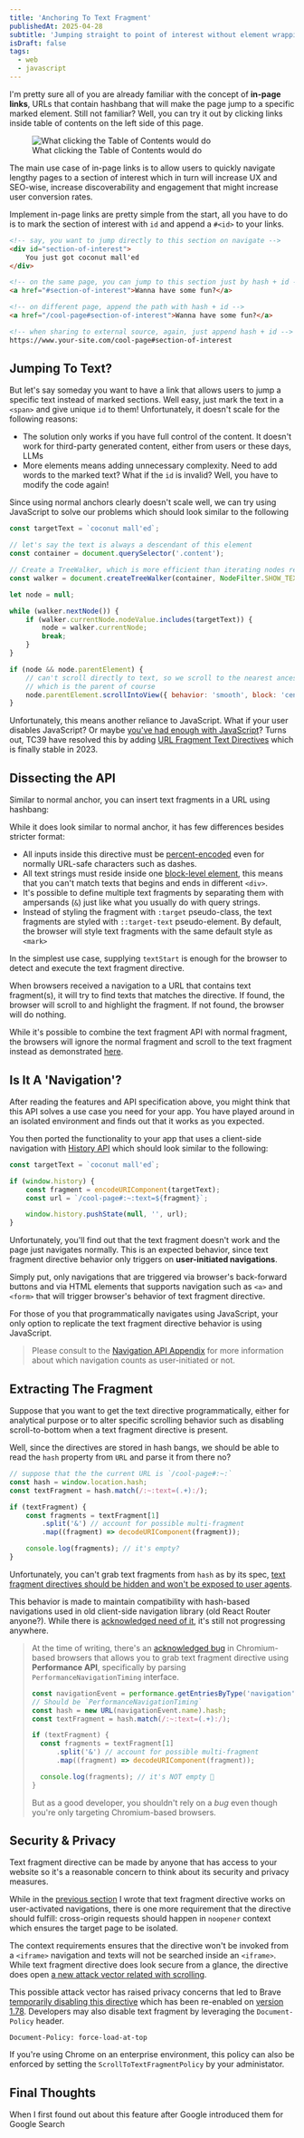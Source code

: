 ```yaml
---
title: 'Anchoring To Text Fragment'
publishedAt: 2025-04-28
subtitle: 'Jumping straight to point of interest without element wrapping'
isDraft: false
tags:
  - web
  - javascript
---
```




I'm pretty sure all of you are already familiar with the concept of **in-page links**, URLs that contain hashbang that will make the page jump to a specific marked element.
Still not familiar? Well, you can try it out by clicking links inside table of contents on the left side of this page.

<figure class=":uno: my-4 md:-ml-4 md:w-[calc(100%+32px)] overflow-x-visible">
  <Image
    src="https://res.cloudinary.com/namchee/image/upload/f_auto,q_auto/v1/posts/anchoring-to-text-fragment/toc-showcase"
    alt="What clicking the Table of Contents would do"
    title="What clicking the Table of Contents would do"
    width={670}
    height={343}
    class=":uno: rounded-md"
  />

  <figcaption class=":uno: text-xs mt-2 text-center italic">
    What clicking the Table of Contents would do
  </figcaption>
</figure>

The main use case of in-page links is to allow users to quickly navigate lengthy pages to a section of interest which in turn will increase UX and SEO-wise,
increase discoverability and engagement that might increase user conversion rates.

Implement in-page links are pretty simple from the start, all you have to do is to mark the section of interest with `id` and append a `#<id>` to your links.

```html title=URL Fragment 101
<!-- say, you want to jump directly to this section on navigate -->
<div id="section-of-interest">
	You just got coconut mall'ed
</div>

<!-- on the same page, you can jump to this section just by hash + id -->
<a href="#section-of-interest">Wanna have some fun?</a>

<!-- on different page, append the path with hash + id -->
<a href="/cool-page#section-of-interest">Wanna have some fun?</a>

<!-- when sharing to external source, again, just append hash + id -->
https://www.your-site.com/cool-page#section-of-interest
```

## Jumping To Text?

But let's say someday you want to have a link that allows users to jump a specific text instead of marked sections.
Well easy, just mark the text in a `<span>` and give unique `id` to them! Unfortunately, it doesn't scale for the following reasons:

- The solution only works if you have full control of the content. It doesn't work for third-party generated content, either from users or these days, LLMs
- More elements means adding unnecessary complexity. Need to add words to the marked text? What if the `id` is invalid? Well, you have to modify the code again!

Since using normal anchors clearly doesn't scale well, we can try using JavaScript to solve our problems which should look similar to the following

```js title=scroll-to-text.js
const targetText = `coconut mall'ed`;

// let's say the text is always a descendant of this element
const container = document.querySelector('.content');

// Create a TreeWalker, which is more efficient than iterating nodes recursively
const walker = document.createTreeWalker(container, NodeFilter.SHOW_TEXT);

let node = null;

while (walker.nextNode()) {
	if (walker.currentNode.nodeValue.includes(targetText)) {
		node = walker.currentNode;
		break;
	}
}

if (node && node.parentElement) {
	// can't scroll directly to text, so we scroll to the nearest ancestor
	// which is the parent of course
	node.parentElement.scrollIntoView({ behavior: 'smooth', block: 'center' });
}
```

Unfortunately, this means another reliance to JavaScript. What if your user disables JavaScript? Or maybe
[you've had enough with JavaScript](https://www.globalnerdy.com/wp-content/uploads/2020/11/javascript-is-olive-oil-for-developers.jpg)?
Turns out, TC39 have resolved this by adding [URL Fragment Text Directives](https://wicg.github.io/scroll-to-text-fragment/) which is finally stable in 2023.

## Dissecting the API

Similar to normal anchor, you can insert text fragments in a URL using hashbang:

<TextFragmentApi client:only />

While it does look similar to normal anchor, it has few differences besides stricter format:

- All inputs inside this directive must be [percent-encoded](https://developer.mozilla.org/en-US/docs/Web/JavaScript/Reference/Global_Objects/encodeURIComponent) even for normally URL-safe characters such as dashes.
- All text strings must reside inside one [block-level element](https://developer.mozilla.org/en-US/docs/Glossary/Block-level_content), this means that you can't match texts that begins and ends in different `<div>`.
- It's possible to define multiple text fragments by separating them with ampersands (`&`) just like what you usually do with query strings.
- Instead of styling the fragment with `:target` pseudo-class, the text fragments are styled with `::target-text` pseudo-element. By default, the browser will style text fragments with the same default style as `<mark>`

In the simplest use case, supplying `textStart` is enough for the browser to detect and execute the text fragment directive.

When browsers received a navigation to a URL that contains text fragment(s), it will try to find texts that matches the directive.
If found, the browser will scroll to and highlight the fragment. If not found, the browser will do nothing.

While it's possible to combine the text fragment API with normal fragment, the browsers will ignore the normal fragment and scroll to
the text fragment instead as demonstrated [here](https://developer.mozilla.org/en-US/docs/Web/URI/Reference/Fragment/Text_fragments#examples_with_prefix-_andor_-suffix:~:text=ampersand).

## Is It A 'Navigation'?

After reading the features and API specification above, you might think that this API solves a use case you need for your app.
You have played around in an isolated environment and finds out that it works as you expected.

You then ported the functionality to your app that uses a client-side navigation with [History API](https://developer.mozilla.org/en-US/docs/Web/API/History_API)
which should look similar to the following:

```js title=Text fragment directive with History API. Surely nothing could go wrong!
const targetText = `coconut mall'ed`;

if (window.history) {
	const fragment = encodeURIComponent(targetText);
	const url = `/cool-page#:~:text=${fragment}`;

	window.history.pushState(null, '', url);
}
```

Unfortunately, you'll find out that the text fragment doesn't work and the page just navigates normally.
This is an expected behavior, since text fragment directive behavior only triggers on **user-initiated navigations**.

Simply put, only navigations that are triggered via browser's back-forward buttons and via HTML elements that supports navigation such as
`<a>` and `<form>` that will trigger browser's behavior of text fragment directive.

For those of you that programmatically navigates using JavaScript, your only option to replicate the text fragment directive behavior is using JavaScript.

> Please consult to the [Navigation API Appendix](https://github.com/WICG/navigation-api#appendix-types-of-navigations) for more information about which navigation counts as user-initiated or not.

## Extracting The Fragment

Suppose that you want to get the text directive programmatically, either for analytical purpose or to
alter specific scrolling behavior such as disabling scroll-to-bottom when a text fragment directive is present.

Well, since the directives are stored in hash bangs, we should be able to read the `hash` property from `URL` and parse it from there no?

```js title=Extracting text fragment directive that definitely don't work
// suppose that the the current URL is `/cool-page#:~:`
const hash = window.location.hash;
const textFragment = hash.match(/:~:text=(.+):/);

if (textFragment) {
	const fragments = textFragment[1]
		.split('&') // account for possible multi-fragment
		.map((fragment) => decodeURIComponent(fragment));

	console.log(fragments); // it's empty?
}
```

Unfortunately, you can't grab text fragments from `hash` as by its spec,
[text fragment directives should be hidden and won't be exposed to user agents](https://wicg.github.io/scroll-to-text-fragment/#:~:text=to%20prevent%20impacting%20page%20operation).

This behavior is made to maintain compatibility with hash-based navigations used in old client-side navigation library (old React Router anyone?).
While there is [acknowledged need of it](https://github.com/WICG/scroll-to-text-fragment/issues/128), it's still not progressing anywhere.

> At the time of writing, there's an [acknowledged bug](https://issues.chromium.org/issues/40136467) in Chromium-based browsers that allows you to grab text fragment directive using **Performance API**,
> specifically by parsing `PerformanceNavigationTiming` interface.
>
> ```js title=Extracting text fragment directive that works (on Chromium browsers),noLang,copy
> const navigationEvent = performance.getEntriesByType('navigation')[0];
> // Should be `PerformanceNavigationTiming`
> const hash = new URL(navigationEvent.name).hash;
> const textFragment = hash.match(/:~:text=(.+):/);
>
> if (textFragment) {
>	const fragments = textFragment[1]
>		.split('&') // account for possible multi-fragment
>		.map((fragment) => decodeURIComponent(fragment));
>
>	console.log(fragments); // it's NOT empty 🎉
> }
> ```
>
> But as a good developer, you shouldn't rely on a *bug* even though you're only targeting Chromium-based browsers.

## Security & Privacy

Text fragment directive can be made by anyone that has access to your website so it's a reasonable concern to think about its security and privacy measures.

While in the [previous section](#dissecting-the-api) I wrote that text fragment directive works on user-activated navigations, there is one more requirement that the directive should fulfill: cross-origin requests should happen in `noopener` context which ensures the target page to be isolated.

The context requirements ensures that the directive won't be invoked from a `<iframe>` navigation and texts will not be searched inside an `<iframe>`. While text fragment directive does look secure from a glance, the directive does open [a new attack vector related with scrolling](https://docs.google.com/document/d/1YHcl1-vE_ZnZ0kL2almeikAj2gkwCq8_5xwIae7PVik/edit?tab=t.0).

This possible attack vector has raised privacy concerns that led to Brave [temporarily disabling this directive](https://github.com/brave/brave-browser/issues/8342)  which has been re-enabled on [version 1.78](https://github.com/brave/brave-browser/issues/44265). Developers may also disable text fragment by leveraging the `Document-Policy` header.

```
Document-Policy: force-load-at-top
```

If you're using Chrome on an enterprise environment, this policy can also be enforced by setting the `ScrollToTextFragmentPolicy` by your administator.

## Final Thoughts

When I first found out about this feature after Google introduced them for Google Search
